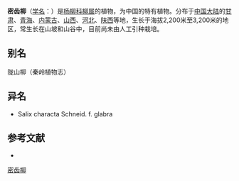 {{Speciesbox
| name = 密齿柳
| status = 
| status_system = 
| image =
| genus = Salix
| species = characta
| authority = Schneid.
}}

'''密齿柳'''（[[学名|学名]]：{{lang|la|''Salix characta''}}）是[[杨柳科|杨柳科]][[柳属|柳属]]的植物，为中国的特有植物。分布于[[中国大陆|中国大陆]]的[[甘肃|甘肃]]、[[青海|青海]]、[[内蒙古|内蒙古]]、[[山西|山西]]、[[河北|河北]]、[[陕西|陕西]]等地，生长于海拔2,200米至3,200米的地区，常生长在山坡和山谷中，目前尚未由人工引种栽培。

== 别名 ==
陇山柳（秦岭植物志）

== 异名 ==
* Salix characta Schneid. f. glabra

== 参考文献 ==
<div class="references-small">
* {{cite web| url =http://www.bioinfo.cn/db05/KmzwSpecies.php?action=view&id=20449| title =密齿柳| work =《中国高等植物数据库全库》| publisher =中国科学院微生物研究所| author =昆明植物研究所| accessdate =2009-02-25| deadurl =yes| archiveurl =https://web.archive.org/web/20160305060554/http://www.bioinfo.cn/db05/KmzwSpecies.php?action=view&id=20449| archivedate =2016-03-05}}
</div>
{{Taxonbar|from=Q2214554}}

[[Category:柳属|密齿柳]]


{{植物小作品}}